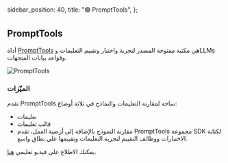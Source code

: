   sidebar_position: 40,
  title: "🟢 PromptTools",
};

## PromptTools

أداة [PromptTools](https://github.com/hegelai/prompttools/) هي مكتبة مفتوحة المصدر لتجربة واختبار وتقييم التعليمات وLLMs وقواعد بيانات المتجهات.
 
![PromptTools](https://learnprompting.org/assets/images/prompttools-c85bf14ef9944124b8dce49429a842bb.gif)

### الميّزات
تقدم PromptTools ساحة لمقارنة التعليمات والنماذج في ثلاثة أوضاع:
* تعليمات
* قالب تعليمات
* مقارنة النموذج
بالإضافة إلى أرضية العمل، تقدم PromptTools مجموعة SDK لكتابة الاختبارات ووظائف التقييم لتجربة التعليمات وتقييمها على نطاق واسع.

يمكنك الاطلاع على فيديو تعليمي [هنا](https://www.youtube.com/watch?v=cLGRqNI-nJU).
